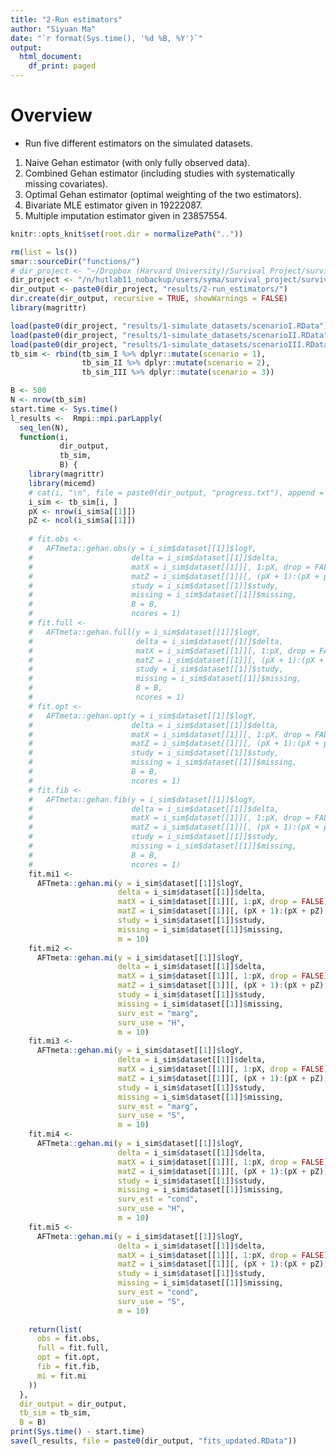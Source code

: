 ```yaml
---
title: "2-Run estimators"
author: "Siyuan Ma"
date: "`r format(Sys.time(), '%d %B, %Y')`"
output:
  html_document:
    df_print: paged
---
```

# Overview
- Run five different estimators on the simulated datasets.
1. Naive Gehan estimator (with only fully observed data).
2. Combined Gehan estimator (including studies with systematically missing covariates).
3. Optimal Gehan estimator (optimal weighting of the two estimators).
4. Bivariate MLE estimator given in 19222087.
5. Multiple imputation estimator given in 23857554.
```r
knitr::opts_knit$set(root.dir = normalizePath(".."))
```
```r
rm(list = ls())
smar::sourceDir("functions/")
# dir_project <- "~/Dropbox (Harvard University)/Survival Project/survival_paper/"
dir_project <- "/n/hutlab11_nobackup/users/syma/survival_project/survival_paper/"
dir_output <- paste0(dir_project, "results/2-run_estimators/")
dir.create(dir_output, recursive = TRUE, showWarnings = FALSE)
library(magrittr)
```
```r
load(paste0(dir_project, "results/1-simulate_datasets/scenarioI.RData"))
load(paste0(dir_project, "results/1-simulate_datasets/scenarioII.RData"))
load(paste0(dir_project, "results/1-simulate_datasets/scenarioIII.RData"))
tb_sim <- rbind(tb_sim_I %>% dplyr::mutate(scenario = 1),
                tb_sim_II %>% dplyr::mutate(scenario = 2),
                tb_sim_III %>% dplyr::mutate(scenario = 3))
```
```r
B <- 500
N <- nrow(tb_sim)
start.time <- Sys.time()
l_results <-  Rmpi::mpi.parLapply(
  seq_len(N),
  function(i,
           dir_output,
           tb_sim,
           B) {
    library(magrittr)
    library(micemd)
    # cat(i, "\n", file = paste0(dir_output, "progress.txt"), append = TRUE)
    i_sim <- tb_sim[i, ]
    pX <- nrow(i_sim$a[[1]])
    pZ <- ncol(i_sim$a[[1]])
    
    # fit.obs <-
    #   AFTmeta::gehan.obs(y = i_sim$dataset[[1]]$logY,
    #                      delta = i_sim$dataset[[1]]$delta,
    #                      matX = i_sim$dataset[[1]][, 1:pX, drop = FALSE] %>% as.matrix,
    #                      matZ = i_sim$dataset[[1]][, (pX + 1):(pX + pZ), drop = FALSE] %>% as.matrix,
    #                      study = i_sim$dataset[[1]]$study,
    #                      missing = i_sim$dataset[[1]]$missing,
    #                      B = B,
    #                      ncores = 1)
    # fit.full <-
    #   AFTmeta::gehan.full(y = i_sim$dataset[[1]]$logY,
    #                       delta = i_sim$dataset[[1]]$delta,
    #                       matX = i_sim$dataset[[1]][, 1:pX, drop = FALSE] %>% as.matrix,
    #                       matZ = i_sim$dataset[[1]][, (pX + 1):(pX + pZ), drop = FALSE] %>% as.matrix,
    #                       study = i_sim$dataset[[1]]$study,
    #                       missing = i_sim$dataset[[1]]$missing,
    #                       B = B,
    #                       ncores = 1)
    # fit.opt <-
    #   AFTmeta::gehan.opt(y = i_sim$dataset[[1]]$logY,
    #                      delta = i_sim$dataset[[1]]$delta,
    #                      matX = i_sim$dataset[[1]][, 1:pX, drop = FALSE] %>% as.matrix,
    #                      matZ = i_sim$dataset[[1]][, (pX + 1):(pX + pZ), drop = FALSE] %>% as.matrix,
    #                      study = i_sim$dataset[[1]]$study,
    #                      missing = i_sim$dataset[[1]]$missing,
    #                      B = B,
    #                      ncores = 1)
    # fit.fib <- 
    #   AFTmeta::gehan.fib(y = i_sim$dataset[[1]]$logY,
    #                      delta = i_sim$dataset[[1]]$delta,
    #                      matX = i_sim$dataset[[1]][, 1:pX, drop = FALSE] %>% as.matrix,
    #                      matZ = i_sim$dataset[[1]][, (pX + 1):(pX + pZ), drop = FALSE] %>% as.matrix,
    #                      study = i_sim$dataset[[1]]$study,
    #                      missing = i_sim$dataset[[1]]$missing, 
    #                      B = B,
    #                      ncores = 1)
    fit.mi1 <-
      AFTmeta::gehan.mi(y = i_sim$dataset[[1]]$logY,
                        delta = i_sim$dataset[[1]]$delta,
                        matX = i_sim$dataset[[1]][, 1:pX, drop = FALSE] %>% as.matrix,
                        matZ = i_sim$dataset[[1]][, (pX + 1):(pX + pZ), drop = FALSE] %>% as.matrix,
                        study = i_sim$dataset[[1]]$study,
                        missing = i_sim$dataset[[1]]$missing,
                        m = 10) 
    fit.mi2 <-
      AFTmeta::gehan.mi(y = i_sim$dataset[[1]]$logY,
                        delta = i_sim$dataset[[1]]$delta,
                        matX = i_sim$dataset[[1]][, 1:pX, drop = FALSE] %>% as.matrix,
                        matZ = i_sim$dataset[[1]][, (pX + 1):(pX + pZ), drop = FALSE] %>% as.matrix,
                        study = i_sim$dataset[[1]]$study,
                        missing = i_sim$dataset[[1]]$missing,
                        surv_est = "marg",
                        surv_use = "H",
                        m = 10) 
    fit.mi3 <-
      AFTmeta::gehan.mi(y = i_sim$dataset[[1]]$logY,
                        delta = i_sim$dataset[[1]]$delta,
                        matX = i_sim$dataset[[1]][, 1:pX, drop = FALSE] %>% as.matrix,
                        matZ = i_sim$dataset[[1]][, (pX + 1):(pX + pZ), drop = FALSE] %>% as.matrix,
                        study = i_sim$dataset[[1]]$study,
                        missing = i_sim$dataset[[1]]$missing,
                        surv_est = "marg",
                        surv_use = "S",
                        m = 10) 
    fit.mi4 <-
      AFTmeta::gehan.mi(y = i_sim$dataset[[1]]$logY,
                        delta = i_sim$dataset[[1]]$delta,
                        matX = i_sim$dataset[[1]][, 1:pX, drop = FALSE] %>% as.matrix,
                        matZ = i_sim$dataset[[1]][, (pX + 1):(pX + pZ), drop = FALSE] %>% as.matrix,
                        study = i_sim$dataset[[1]]$study,
                        missing = i_sim$dataset[[1]]$missing,
                        surv_est = "cond",
                        surv_use = "H",
                        m = 10) 
    fit.mi5 <-
      AFTmeta::gehan.mi(y = i_sim$dataset[[1]]$logY,
                        delta = i_sim$dataset[[1]]$delta,
                        matX = i_sim$dataset[[1]][, 1:pX, drop = FALSE] %>% as.matrix,
                        matZ = i_sim$dataset[[1]][, (pX + 1):(pX + pZ), drop = FALSE] %>% as.matrix,
                        study = i_sim$dataset[[1]]$study,
                        missing = i_sim$dataset[[1]]$missing,
                        surv_est = "cond",
                        surv_use = "S",
                        m = 10) 
    
    return(list(
      obs = fit.obs,
      full = fit.full,
      opt = fit.opt,
      fib = fit.fib,
      mi = fit.mi
    ))
  },
  dir_output = dir_output,
  tb_sim = tb_sim,
  B = B)
print(Sys.time() - start.time)
save(l_results, file = paste0(dir_output, "fits_updated.RData"))
```
